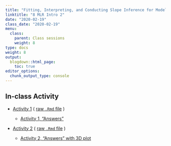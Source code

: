 ```yaml
---
title: "Fitting, Interpreting, and Conducting Slope Inference for Model"
linktitle: "8 MLR Intro 2"
date: "2020-02-19"
class_date: "2020-02-19"
menu:
  class:
    parent: Class sessions
    weight: 8
type: docs
weight: 8
output:
  blogdown::html_page:
    toc: true
editor_options: 
  chunk_output_type: console
---
```


## In-class Activity

- [Activity 1](http://sds291.netlify.com/08/08_InClassActivity.pdf) ( [raw `.Rmd` file](http://sds291.netlify.com/08/08_InClassActivity.rmd) )

    - [Activity 1, "Answers"](http://sds291.netlify.com/08/08_InClassActivity_Answers.pdf) 

- [Activity 2](http://sds291.netlify.com/08/Marshmallow3dPractice.html) ( [raw `.Rmd` file](http://sds291.netlify.com/08/Marshmallow3dPractice.rmd) )

    - [Activity 2, "Answers" with 3D plot](http://sds291.netlify.com/08/Marshmallow3dPractice_Answers.html) 
